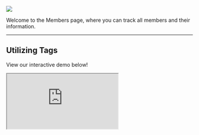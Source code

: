 
![](/Screenshot2025-05-22at1.02.01PM1.png)

Welcome to the Members page, where you can track all members and their information.

---

## **Utilizing Tags**

View our interactive demo below\!

<iframe src="https://capture.navattic.com/cm19wmhk4000103l312w379kc?hideMobileAlert=true&scale=1" style={{ border:"none",width:"100%",height:"546px" }} allow="fullscreen" id="navattic-embed" />

---

Within the Members page, you can create Tags to identify and group certain members of your community.

<Steps>
  <Step title="Creating a Tag">
    For example, if you wanted to view all of the Founders in your community as a group by location, you could create Tags for "Founder", as well as all major cities in the US, as shown below.

    ![](/Screenshot2025-05-22at1.04.13PM1.png)

    > To create a Tag, navigate to “Tag Manager”, then click “\+ Add Tag”, type in a Tag name, and click “Save”.
  </Step>
  <Step title="Using Tags">
    Once you’ve created a Tag, you can apply it to certain users by navigating to the “Users” tab at the top of the Tag Manager. From here, you can hit the “\+” next to any user and select the tag that you would like to apply.

    ![](/images/Members-Tag-Manager-Users.png)
  </Step>
</Steps>

## **Utilizing Filters**

---

You can use the “Filters” tab to sort members by **Tags** and **Questions**.

<Tabs>
  <Tab title="Tags">
    For example, you could use the tags "Founder" and "New York" to search for founders in your community who live in New York.

    ![](/images/Members-Filters-Tags.png)
  </Tab>
  <Tab title="Questions">
    For instance, you could ask "How long have you been apart of the community?" and tailor the answer to a specific time frame to find individuals who are deeply involved in the community.

    ![](/images/Members-Filters-Questions.png)
  </Tab>
</Tabs>

---

---

## **Adding Members**

View our interactive demo below\!

<iframe src="https://introsai.navattic.com/dv3q0afo?hideMobileAlert=true&scale=1" style={{ border:"none",width:"100%",height:"546px" }} allow="fullscreen" id="navattic-embed" />

---

There are four main methods for adding new members to your community: uploading existing member data, sending direct invitations, using an Onboarding Form Link when no data is available, or integrating member data from another product.

<Steps>
  <Step title="Uploading Member Data">
    Before inviting members, it’s important to upload any existing
    member data (such as emails and names) via CSV if you have it. This ensures that the platform has all necessary information for your members.

    <Accordion title="Access the Add Members Tab">
      Navigate to the "Add Members" tab and select the "Import Participants From CSV File" option.
    </Accordion>
    <Accordion title="Upload the CSV File">
      Choose the CSV file from your computer that contains the member data to upload it directly into the platform.
    </Accordion>
    <Accordion title="Map Data Types">
      > **Standard Fields:** Map each CSV column to the corresponding Intros Profiles data type (e.g., first/last name, email, phone number, etc.).

      > **Custom Fields:** Create custom free-text fields during the mapping process if your CSV contains data that doesn’t fit the standard fields. This allows you to capture specialized information that’s important to your community.
    </Accordion>
    <Accordion title="Preview and Confirm">
      Preview the profiles to ensure all the data is mapped and displayed correctly, including any custom fields.
    </Accordion>
    <Accordion title="Manage Uploaded Members">
      > **Activate Without Invitation:** You can upload members without sending an invitation. These members will be added to the Pending tab, where you can manually activate them by directly selecting individuals or "All" and then clicking "Activate Selected".

      > **Invite After Upload:** If you want to send out invitations after uploading, proceed to the next steps.

      <Tip>
        **Pro Tip:** When uploading via CSV, we would recommend to **ONLY** choose "Activate Without Invitation" to make the process as smooth as possible.
      </Tip>
    </Accordion>
  </Step>
  <Step title="Inviting Members via Email">
    If you've uploaded existing member data, you can proceed to invite members to join your community via email. You can also upload members directly via email if you don't have pre-existing data.

    <Accordion title="Access the Add Members Tab">
      Navigate to the "Add Members" tab to start the invitation process.
    </Accordion>
    <Accordion title="Upload with Email">
      > Enter each member's email address individually, pressing enter after each one, or select multiple emails at a time to send a direct invitation.

      > You can also select "All" in the Pending tab and click "Invite Selected" instead.
    </Accordion>
    <Accordion title="Choose an Invitation Method">
      **Opt-in:**

      > Members must click "Join the Community\!" in the invitation email to join. They will be directed to complete the onboarding form.

      > The platform automatically recognizes and skips over any information you’ve already collected, ensuring that members only provide new, unique details.

      **Opt-out:**

      > Members are automatically added to the community and can access the Member Directory by clicking "Check out the Community\!" in the invitation email.

      > Members can opt out at any time through their Member Profile, the Member Directory, or by clicking "Leave the Community" in the email invitation.
    </Accordion>
  </Step>
  <Step title="Adding Members through an Onboarding Link">
    If you prefer a simple and direct approach, and you don’t have any member data, you can instead add members by sharing an onboarding link. This method allows members to join the community by accessing the form directly, without needing to go through an email invitation process.

    <Accordion title="Customize the Onboarding Form">
      Before sending out the link, you can customize the onboarding form to best fit your community’s needs, which you can do in the [Member Profile](https://docs.intros.ai/getting-started/member-profile) and [Customization](https://docs.intros.ai/getting-started/customization) tabs.

      There are five different types of questions you can create to gather the most relevant information from your members:

      1. **Free Response:** Allows members to provide detailed answers in their own words.
      2. **Single Select:** Offers a list of options where members can choose only one response.
      3. **Multi Select:** Allows members to select multiple options from a list.
      4. **Custom Scale:** A Likert scale with custom values (e.g., "How many years of experience do you have?"). Custom scale questions must have 5 values.
      5. **Two Part Multi:** Give & take style questions consisting of two related questions that share a similar answer bank. For example, "Where could you use support?" and "How can you support others?"

      <Tip>
        **Pro Tip:** For matching purposes, using "Multi Select" questions allows our algorithm to better identify and weight responses, leading to more accurate and stronger matches compared to "Free Response" questions, where answers can be more varied and harder to assess.
      </Tip>
    </Accordion>
    <Accordion title="Copy the Onboarding Form Link">
      > Navigate to the "Add Members" tab.

      > Copy the Onboarding Form Link and share it with your members via iMessage, WhatsApp, Slack, or any other platform.
    </Accordion>
    <Accordion title="Preview the Onboarding Form">
      > Paste the link into a new browser tab to preview the member's onboarding experience.

      > This preview allows you to understand the flow from a member's perspective.
    </Accordion>
  </Step>
  <Step title="Adding Members through Zapier">
    If you want to automate the process of adding members from other platforms, such as Airtable, Hubspot, Circle, Google Sheets, etc. you can use Zapier to create a seamless integration. Though this method may require a bit more setup, it is definitely worth it.

    <Accordion title="Login to Zapier">
      **If you don’t already have a Zapier account:**

      > Sign up for a free account at [zapier.com](https://zapier.com/).

      > Follow the instructions to set up your account and familiarize yourself with the platform.
    </Accordion>
    <Accordion title="Set Up a New Zap">
      _A Zap is a workflow that connects two or more apps to automate tasks. In this case, you’ll connect Circle to Intros AI._

      **To create a new Zap:**

      > In the Zapier dashboard, you'll see a search bar under the question, "What would you like to automate?"

      > Type in "When a new member is added in Circle, create a member in Intros AI" to find relevant pre-built Zaps or to start building your own.

      > You can either click the purple "Try it" button next to a suggested Zap, or you can click "\+ Create" in the top left hand corner of the screen to start from scratch.
    </Accordion>
    <Accordion title="Set Up the Trigger">
      > Once you’re inside the Zap builder, you’ll start by setting up a **Trigger**—this is what kicks off the automation.

      > Choose **Circle** as the app, and for the trigger event, select **New Member Added** (or a similar option).

      > Connect your Circle account by signing in and authenticating your credentials.
    </Accordion>
    <Accordion title="Set Up the Action">
      > Next, you’ll need to set up the **Action** that Zapier should take whenever the Trigger happens.

      > Choose **Intros AI** as the action app, and select an event like **Create Member**.

      > Connect your Intros AI account in the same way you did for Circle.
    </Accordion>
    <Accordion title="Test Your Zap">
      > Once both the Trigger and Action are set up, Zapier will prompt you to run a test to ensure everything is working correctly.

      > This step is crucial for making sure new members added in Circle are automatically added to Intros AI.
    </Accordion>
    <Accordion title="Activate Your Zap">
      > After confirming that your test is successful, you can activate the Zap.

      > From now on, any new member added to Circle will automatically be created in Intros AI without manual intervention.
    </Accordion>
  </Step>
</Steps>

![](/images/Members-Upload-New-Members.png)

---

## **Viewing Members**

Additionally, you can toggle through different filters or use the search function to find specific members of your community. As shown below, you can sort members by **Active**, **Invited**, **Pending**, and **Inactive**.

![](/images/Members-Filters1.png)

---

<Tabs>
  <Tab title="Active Tab">
    In the "Active" tab, you will see all members who have accepted an invite.
  </Tab>
  <Tab title="Invited Tab">
    In the "Invited" tab, you will see all of the members that have been invited (through email or CSV).

    > Invites to **opt-in** would go to the Invited Tab.

    > Invites to **opt-out** would go to the Active Tab.

    You may also manually activate members if you'd like to speed up the process.

    > In order to do that, you can select each member individually or select the "All" button and then click "Activate Selected".
  </Tab>
  <Tab title="Pending Tab">
    In the "Pending" tab, you will see all of the members who have joined via an onboarding form (in the case that you have selected "I will manually approve them" seen in the General Settings) or been uploaded from a third party source (e.g. Zapier).

    Members may be in the "Pending" tab for two reasons:

    > The member joined via the onboarding form and “I will manually approve them” was toggled on in the General Settings page.

    > You uploaded the members yourself.

    Things you can do in the "Pending" tab:

    > Activate a member (as previously discussed in the "Invited" tab section).

    > Delete a member (then they will be marked as inactive).
  </Tab>
  <Tab title="Inactive Tab">
    In the "Inactive" tab, you will see all of the members who are inactive.
  </Tab>
</Tabs>

### **Members FAQs**

- **Question:** "How is personal information / data for members entered into the platform?"
  - **Answer:** "There are multiple ways:
    - Members can enter their own information through the Onboarding Form, Email Invite, or Member Profile.
    - Admins can upload a CSV file to input member data."
- **Question:** "Can members be segmented?"
  - **Answer:** "Yes, you can create tags on the Members page by clicking on the ‘Tag Manager’ and adding tags to segment members."
- **Question:** "Is it possible to edit members once they've already joined the club?"
  - **Answer:** "Admins can manage tags and delete members, but cannot edit core member information. Members, however, can edit their own information."
- **Question:** “Can we ‘mass delete’ or ‘select all’ to make mass changes to all members?”
  - **Answer:** “Yes, we do offer the ‘select all’ functionality. While you are able to delete members, this only switches them to inactive. To permanently delete members, please reach out to us.”
- **Question:** “I have inactive users, but I don't have any record of them requesting me to be removed from intros. Can they ‘unsubscribe’ themselves?”
  - **Answer:** “Yes, members are able to unsubscribe themselves by pressing the unsubscribe in the bottom of opt-in emails.”
- **Question:** "If we activate all members, will we still be able to retroactively invite them?"
  - **Answer:** "We typically don’t do this, but it is feasible. After you activate members, we can inactivate them again and then invite them...so while it’s a bit hacky, it is doable."
- **Question:** "If I provide you with a CSV of all the fields we would want to map to Intros, is there an easier way to map to the questions than just manually creating custom questions and adding all the options for multi-select?"
  - **Answer:** "Yes, we can just create a new custom field at the time of mapping (without the need to create additional custom questions beforehand)."
- **Question:** "Why did I get an Attention Needed warning when inviting new members?"
  - **Answer:** "The Attention Needed warning usually occurs due to a problem delivering an email. This can happen due to incorrect email addresses, network issues, or security filters. Go to the Members page, select ‘Attention Needed,’ and correct or confirm the email."
- **Question:** “Is there a way to make the onboarding link private with a password? That way we can send out the onboarding link but still have it protected.”
  - **Answer:** “Unfortunately, this isn’t a feature we have built into the product, but you can toggle on ‘manually approve’ Members in the Club Settings so that no one gets access without you approving them first. Approving them can be done in the Pending tab on the Members page.”
- **Question:** “Do you offer data enrichment options?”
  - **Answer:** “Yes, we partner with a tool called Clay to do this, particularly using member’s LinkedIn profiles. When we enrich data, we can basically go as deep as we'd like. I'd say standard enrichment includes: Name, Job Title, Company, LinkedIn Headline, LinkedIn Bio, Location, Education, Industry, and Company Description. There are a ton more options for what we can enrich as well, so happy to customize this to your liking.”